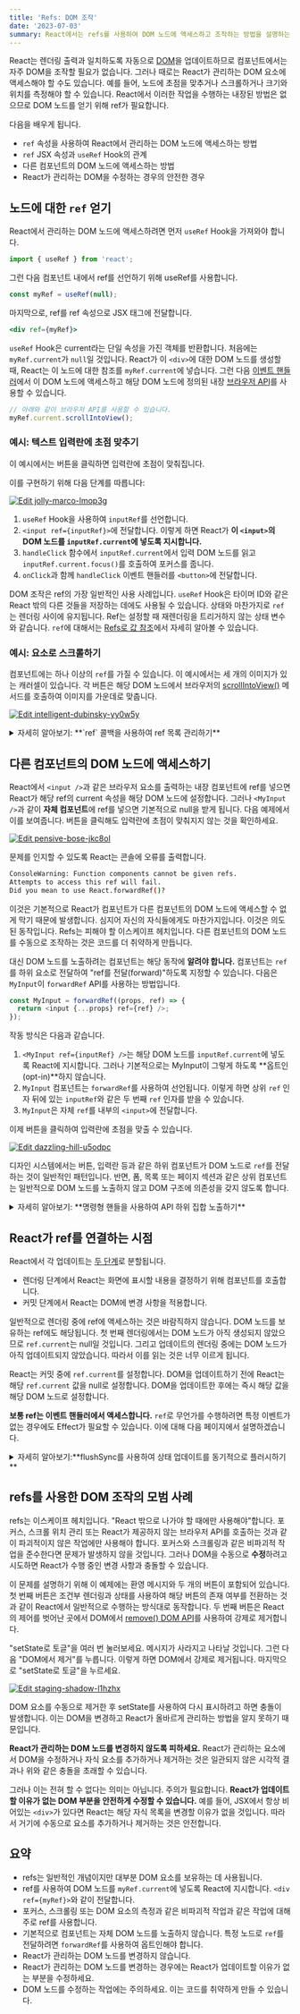 ```yaml
---
title: 'Refs: DOM 조작'
date: '2023-07-03'
summary: React에서는 refs를 사용하여 DOM 노드에 액세스하고 조작하는 방법을 설명하는 문서입니다.
---
```


<TOCInline toc={props.toc} asDisclosure />


React는 렌더링 출력과 일치하도록 자동으로 [DOM](https://developer.mozilla.org/ko/docs/Web/API/Document_Object_Model/Introduction)을 업데이트하므로 컴포넌트에서는 자주 DOM을 조작할 필요가 없습니다. 그러나 때로는 React가 관리하는 DOM 요소에 액세스해야 할 수도 있습니다. 예를 들어, 노드에 초점을 맞추거나 스크롤하거나 크기와 위치를 측정해야 할 수 있습니다. React에서 이러한 작업을 수행하는 내장된 방법은 없으므로 DOM 노드를 얻기 위해 ref가 필요합니다.

다음을 배우게 됩니다.

- `ref` 속성을 사용하여 React에서 관리하는 DOM 노드에 액세스하는 방법
- `ref` JSX 속성과 `useRef` Hook의 관계
- 다른 컴포넌트의 DOM 노드에 액세스하는 방법
- React가 관리하는 DOM을 수정하는 경우의 안전한 경우

## 노드에 대한 `ref` 얻기

React에서 관리하는 DOM 노드에 액세스하려면 먼저 `useRef` Hook을 가져와야 합니다.

```jsx
import { useRef } from 'react';
```

그런 다음 컴포넌트 내에서 ref를 선언하기 위해 useRef를 사용합니다.

```jsx
const myRef = useRef(null);
```

마지막으로, ref를 ref 속성으로 JSX 태그에 전달합니다.

```jsx
<div ref={myRef}>
```

`useRef` Hook은 current라는 단일 속성을 가진 객체를 반환합니다. 처음에는 `myRef.current`가 `null`일 것입니다. React가 이 `<div>`에 대한 DOM 노드를 생성할 때, React는 이 노드에 대한 참조를 `myRef.current`에 넣습니다. 그런 다음 [이벤트 핸들러](https://react.dev/learn/responding-to-events)에서 이 DOM 노드에 액세스하고 해당 DOM 노드에 정의된 내장 [브라우저 API](https://developer.mozilla.org/ko/docs/Web/API/Element)를 사용할 수 있습니다.

```javascript
// 아래와 같이 브라우저 API를 사용할 수 있습니다.
myRef.current.scrollIntoView();
```

### 예시: 텍스트 입력란에 초점 맞추기

이 예시에서는 버튼을 클릭하면 입력란에 초점이 맞춰집니다.

이를 구현하기 위해 다음 단계를 따릅니다:

[![Edit jolly-marco-lmop3g](https://codesandbox.io/static/img/play-codesandbox.svg)](https://codesandbox.io/s/jolly-marco-lmop3g?fontsize=14&hidenavigation=1&theme=dark)


1. `useRef` Hook을 사용하여 `inputRef`를 선언합니다.
2. `<input ref={inputRef}>`에 전달합니다. 이렇게 하면 React가 **이 `<input>`의 DOM 노드를 `inputRef.current`에 넣도록 지시합니다.**
3. `handleClick` 함수에서 `inputRef.current`에서 입력 DOM 노드를 읽고 `inputRef.current.focus()`를 호출하여 포커스를 줍니다.
4. `onClick`과 함께 `handleClick` 이벤트 핸들러를 `<button>`에 전달합니다.

DOM 조작은 ref의 가장 일반적인 사용 사례입니다. `useRef` Hook은 타이머 ID와 같은 React 밖의 다른 것들을 저장하는 데에도 사용될 수 있습니다. 상태와 마찬가지로 `ref`는 렌더링 사이에 유지됩니다. Ref는 설정할 때 재렌더링을 트리거하지 않는 상태 변수와 같습니다. `ref`에 대해서는 [Refs로 값 참조](https://react.dev/learn/referencing-values-with-refs)에서 자세히 알아볼 수 있습니다.

### 예시: 요소로 스크롤하기

컴포넌트에는 하나 이상의 `ref`를 가질 수 있습니다. 이 예시에서는 세 개의 이미지가 있는 캐러셀이 있습니다. 각 버튼은 해당 DOM 노드에서 브라우저의 [scrollIntoView()](https://developer.mozilla.org/en-US/docs/Web/API/Element/scrollIntoView) 메서드를 호출하여 이미지를 가운데로 맞춥니다.

[![Edit intelligent-dubinsky-yy0w5y](https://codesandbox.io/static/img/play-codesandbox.svg)](https://codesandbox.io/s/intelligent-dubinsky-yy0w5y?fontsize=14&hidenavigation=1&theme=dark)


<details className="bg-gray-100 p-2 rounded-md">
  <summary>자세히 알아보기: **`ref` 콜백을 사용하여 ref 목록 관리하기**</summary>


위의 예시들에서는 미리 정의된 개수의 `ref`가 있습니다. 그러나 때로는 목록의 각 항목에 대한 `ref`가 필요하고 얼마나 많은 항목이 있는지 모르는 경우가 있습니다. 다음과 같은 코드는 작동하지 않을 것입니다.

```jsx
<ul>
  {items.map((item) => {
    // 작동하지 않습니다!
    const ref = useRef(null);
    return <li ref={ref} />;
  })}
</ul>
```

이는 **Hooks는 컴포넌트의 최상위 수준에서만 호출해야 한다는 것** 때문입니다. 루프, 조건 또는 `map()` 호출 내부에서 `useRef`를 호출할 수 없습니다.

이 문제를 해결하기 위한 한 가지 방법은 부모 요소의 단일 `ref`를 가져온 다음 [querySelectorAll](https://developer.mozilla.org/en-US/docs/Web/API/Document/querySelectorAll)과 같은 DOM 조작 메서드를 사용하여 해당 요소의 개별 자식 노드를 "찾는" 것입니다. 그러나 이것은 부분적이고 DOM 구조가 변경되면 작동하지 않을 수 있습니다.

다른 해결책은 **`ref` 콜백을 전달하는 것**입니다. 이를 [`ref` 콜백](https://react.dev/reference/react-dom/components/common#ref-callback)이라고 합니다. React는 ref 콜백을 호출할 때 ref를 설정할 DOM 노드와 함께 호출하며, 삭제할 때는 null을 전달합니다. 이를 통해 자체적인 배열이나 [Map](https://developer.mozilla.org/en-US/docs/Web/JavaScript/Reference/Global_Objects/Map)을 유지하고 인덱스 또는 어떤 ID 유형으로든 ref에 액세스할 수 있습니다.

다음 예제는 긴 목록에서 임의의 노드로 스크롤하는 방법을 보여줍니다.

[![Edit bold-taussig-1dwe75](https://codesandbox.io/static/img/play-codesandbox.svg)](https://codesandbox.io/s/bold-taussig-1dwe75?fontsize=14&hidenavigation=1&theme=dark)


이 예제에서 itemsRef는 단일 DOM 노드를 보유하지 않습니다. 대신 item ID와 DOM 노드 사이의 [Map](https://developer.mozilla.org/docs/Web/JavaScript/Reference/Global_Objects/Map)를 보유합니다. (Refs는 [모든 값](https://react.dev/learn/referencing-values-with-refs)을 보유할 수 있습니다!) 목록 항목의 각 ref 콜백은 Map을 업데이트하는 데 주의합니다.

```javascript
<li
  key={cat.id}
  ref={node => {
    const map = getMap();
    if (node) {
      // Map에 추가
      map.set(cat.id, node);
    } else {
      // Map에서 제거
      map.delete(cat.id);
    }
  }}
>
```

이렇게 하면 이후에 Map에서 개별 DOM 노드를 읽을 수 있습니다.

</details>

## 다른 컴포넌트의 DOM 노드에 액세스하기

React에서 `<input />`과 같은 브라우저 요소를 출력하는 내장 컴포넌트에 ref를 넣으면 React가 해당 ref의 current 속성을 해당 DOM 노드에 설정합니다. 그러나 `<MyInput />`과 같이 **자체 컴포넌트**에 ref를 넣으면 기본적으로 null을 받게 됩니다. 다음 예제에서 이를 보여줍니다. 버튼을 클릭해도 입력란에 초점이 맞춰지지 않는 것을 확인하세요.

[![Edit pensive-bose-jkc8ol](https://codesandbox.io/static/img/play-codesandbox.svg)](https://codesandbox.io/s/pensive-bose-jkc8ol?fontsize=14&hidenavigation=1&theme=dark)


문제를 인지할 수 있도록 React는 콘솔에 오류를 출력합니다.

```bash
ConsoleWarning: Function components cannot be given refs. 
Attempts to access this ref will fail. 
Did you mean to use React.forwardRef()?
```

이것은 기본적으로 React가 컴포넌트가 다른 컴포넌트의 DOM 노드에 액세스할 수 없게 막기 때문에 발생합니다. 심지어 자신의 자식들에게도 마찬가지입니다. 이것은 의도된 동작입니다. Refs는 피해야 할 이스케이프 헤치입니다. 다른 컴포넌트의 DOM 노드를 수동으로 조작하는 것은 코드를 더 취약하게 만듭니다.

대신 DOM 노드를 노출하려는 컴포넌트는 해당 동작에 **알려야 합니다.** 컴포넌트는 `ref`를 하위 요소로 전달하여 "ref를 전달(forward)"하도록 지정할 수 있습니다. 다음은 `MyInput`이 `forwardRef` API를 사용하는 방법입니다.

```javascript
const MyInput = forwardRef((props, ref) => {
  return <input {...props} ref={ref} />;
});
```

작동 방식은 다음과 같습니다.

1. `<MyInput ref={inputRef} />`는 해당 DOM 노드를 `inputRef.current`에 넣도록 React에 지시합니다. 그러나 기본적으로는 MyInput이 그렇게 하도록 **옵트인(opt-in)**하지 않습니다.
2. `MyInput` 컴포넌트는 `forwardRef`를 사용하여 선언됩니다. 이렇게 하면 상위 `ref` 인자 뒤에 있는 `inputRef`와 같은 두 번째 `ref` 인자를 받을 수 있습니다.
3. `MyInput`은 자체 `ref`를 내부의 `<input>`에 전달합니다.

이제 버튼을 클릭하여 입력란에 초점을 맞출 수 있습니다.

[![Edit dazzling-hill-u5odpc](https://codesandbox.io/static/img/play-codesandbox.svg)](https://codesandbox.io/s/dazzling-hill-u5odpc?fontsize=14&hidenavigation=1&theme=dark)


디자인 시스템에서는 버튼, 입력란 등과 같은 하위 컴포넌트가 DOM 노드로 `ref`를 전달하는 것이 일반적인 패턴입니다. 반면, 폼, 목록 또는 페이지 섹션과 같은 상위 컴포넌트는 일반적으로 DOM 노드를 노출하지 않고 DOM 구조에 의존성을 갖지 않도록 합니다.

<details className="bg-gray-100 p-2 rounded-md">
  <summary>자세히 알아보기: **명령형 핸들을 사용하여 API 하위 집합 노출하기**</summary>


위의 예제에서 MyInput은 원래의 DOM 입력 요소를 노출합니다. 이렇게 하면 상위 컴포넌트에서 해당 요소에 대해 `focus()`를 호출할 수 있습니다. 그러나 이것은 상위 컴포넌트가 다른 작업(예: CSS 스타일 변경)을 수행할 수 있게 하기도 합니다. 드물게는 노출되는 기능을 제한해야 할 수도 있습니다. `useImperativeHandle`을 사용하여 이를 수행할 수 있습니다.

[![Edit dreamy-matsumoto-m7kflm](https://codesandbox.io/static/img/play-codesandbox.svg)](https://codesandbox.io/s/dreamy-matsumoto-m7kflm?fontsize=14&hidenavigation=1&theme=dark)


여기에서 `MyInput` 내부의 `realInputRef`는 실제 입력 DOM 노드를 보유합니다. 그러나 `useImperativeHandle`은 ref의 값으로 상위 컴포넌트에 대한 사용자 지정 객체를 제공하도록 React에 지시합니다. 따라서 Form 컴포넌트 내의 inputRef.current은 포커스 메서드만을 갖습니다. 이 경우 ref "핸들(handle)"은 DOM 노드가 아닌 `useImperativeHandle` 호출 내에서 생성한 사용자 지정 객체입니다.
</details>

## React가 ref를 연결하는 시점

React에서 각 업데이트는 [두 단계](https://react.dev/learn/render-and-commit#step-3-react-commits-changes-to-the-dom)로 분할됩니다.

- 렌더링 단계에서 React는 화면에 표시할 내용을 결정하기 위해 컴포넌트를 호출합니다.
- 커밋 단계에서 React는 DOM에 변경 사항을 적용합니다.

일반적으로 렌더링 중에 ref에 액세스하는 것은 바람직하지 않습니다. DOM 노드를 보유하는 ref에도 해당됩니다. 첫 번째 렌더링에서는 DOM 노드가 아직 생성되지 않았으므로 `ref.current`는 null일 것입니다. 그리고 업데이트의 렌더링 중에는 DOM 노드가 아직 업데이트되지 않았습니다. 따라서 이를 읽는 것은 너무 이르게 됩니다.

React는 커밋 중에 `ref.current`를 설정합니다. DOM을 업데이트하기 전에 React는 해당 `ref.current` 값을 null로 설정합니다. DOM을 업데이트한 후에는 즉시 해당 값을 해당 DOM 노드로 설정합니다.

**보통 ref는 이벤트 핸들러에서 액세스합니다.** `ref`로 무언가를 수행하려면 특정 이벤트가 없는 경우에도 Effect가 필요할 수 있습니다. 이에 대해 다음 페이지에서 설명하겠습니다.

<details className="bg-gray-100 p-2 rounded-md">
  <summary>자세히 알아보기:**flushSync를 사용하여 상태 업데이트를 동기적으로 플러시하기**</summary>


다음과 같은 코드를 고려해보십시오. 새로운 할 일을 추가하고 목록의 마지막 자식으로 화면을 스크롤합니다. 어떤 이유에서인지 항상 마지막에 추가된 할 일 직전의 할 일로 스크롤됩니다.

[![Edit snowy-field-tghu1m](https://codesandbox.io/static/img/play-codesandbox.svg)](https://codesandbox.io/s/snowy-field-tghu1m?fontsize=14&hidenavigation=1&theme=dark)


문제는 다음 두 줄에 있습니다.

```javascript
setTodos([ ...todos, newTodo]);
listRef.current.lastChild.scrollIntoView();
```

React에서 [상태 업데이트는 큐에 쌓입니다.](https://react.dev/learn/queueing-a-series-of-state-updates) 일반적으로 이는 원하는 동작입니다. 그러나 여기에서는 `setTodos`가 DOM을 즉시 업데이트하지 않기 때문에 문제가 발생합니다. 따라서 목록을 마지막 요소로 스크롤할 때 목록이 아직 추가되지 않은 상태입니다. 이로 인해 스크롤이 항상 한 항목 뒤쳐져 보이게 됩니다.

이 문제를 해결하려면 React에 DOM을 동기적으로 업데이트("플러시")하도록 지시할 수 있습니다. 이를 위해 `react-dom`에서 `flushSync`를 가져오고 상태 업데이트를 flushSync 호출로 둘러싸십시오.

```javascript
flushSync(() => {
  setTodos([ ...todos, newTodo]);
});
listRef.current.lastChild.scrollIntoView();
```

이렇게 하면 `flushSync`로 둘러싼 코드가 실행된 직후에 React에 동기적으로 DOM을 업데이트하도록 지시합니다. 결과적으로 스크롤할 때 마지막 할 일은 이미 DOM에 있을 것입니다.

[![Edit amazing-meitner-21t7x2](https://codesandbox.io/static/img/play-codesandbox.svg)](https://codesandbox.io/s/amazing-meitner-21t7x2?fontsize=14&hidenavigation=1&theme=dark)

</details>


## refs를 사용한 DOM 조작의 모범 사례

refs는 이스케이프 헤치입니다. "React 밖으로 나가야 할 때에만 사용해야"합니다. 포커스, 스크롤 위치 관리 또는 React가 제공하지 않는 브라우저 API를 호출하는 것과 같이 파괴적이지 않은 작업에만 사용해야 합니다. 포커스와 스크롤링과 같은 비파괴적 작업을 준수한다면 문제가 발생하지 않을 것입니다. 그러나 DOM을 수동으로 **수정**하려고 시도하면 React가 수행 중인 변경 사항과 충돌할 수 있습니다.

이 문제를 설명하기 위해 이 예제에는 환영 메시지와 두 개의 버튼이 포함되어 있습니다. 첫 번째 버튼은 조건부 렌더링과 상태를 사용하여 해당 버튼의 존재 여부를 전환하는 것과 같이 React에서 일반적으로 수행하는 방식대로 동작합니다. 두 번째 버튼은 React의 제어를 벗어난 곳에서 DOM에서 [remove() DOM API](https://developer.mozilla.org/en-US/docs/Web/API/Element/remove)를 사용하여 강제로 제거합니다.

"setState로 토글"을 여러 번 눌러보세요. 메시지가 사라지고 나타날 것입니다. 그런 다음 "DOM에서 제거"를 누릅니다. 이렇게 하면 DOM에서 강제로 제거됩니다. 마지막으로 "setState로 토글"을 누르세요.

[![Edit staging-shadow-l1hzhx](https://codesandbox.io/static/img/play-codesandbox.svg)](https://codesandbox.io/s/staging-shadow-l1hzhx?fontsize=14&hidenavigation=1&theme=dark)


DOM 요소를 수동으로 제거한 후 setState를 사용하여 다시 표시하려고 하면 충돌이 발생합니다. 이는 DOM을 변경하고 React가 올바르게 관리하는 방법을 알지 못하기 때문입니다.

**React가 관리하는 DOM 노드를 변경하지 않도록 피하세요.** React가 관리하는 요소에서 DOM을 수정하거나 자식 요소를 추가하거나 제거하는 것은 일관되지 않은 시각적 결과나 위와 같은 충돌을 초래할 수 있습니다.

그러나 이는 전혀 할 수 없다는 의미는 아닙니다. 주의가 필요합니다. **React가 업데이트할 이유가 없는 DOM 부분을 안전하게 수정할 수 있습니다.** 예를 들어, JSX에서 항상 비어있는 `<div>`가 있다면 React는 해당 자식 목록을 변경할 이유가 없을 것입니다. 따라서 거기에 수동으로 요소를 추가하거나 제거하는 것은 안전합니다.

## 요약

- refs는 일반적인 개념이지만 대부분 DOM 요소를 보유하는 데 사용됩니다.
- ref를 사용하여 DOM 노드를 `myRef.current`에 넣도록 React에 지시합니다. `<div ref={myRef}>`와 같이 전달합니다.
- 포커스, 스크롤링 또는 DOM 요소의 측정과 같은 비파괴적 작업과 같은 작업에 대해 주로 ref를 사용합니다.
- 기본적으로 컴포넌트는 자체 DOM 노드를 노출하지 않습니다. 특정 노드로 `ref`를 전달하려면 `forwardRef`를 사용하여 옵트인해야 합니다.
- React가 관리하는 DOM 노드를 변경하지 않습니다.
- React가 관리하는 DOM 노드를 변경하는 경우에는 React가 업데이트할 이유가 없는 부분을 수정하세요.
- DOM 노드를 수정하는 작업에는 주의하세요. 이는 코드를 취약하게 만들 수 있습니다.
